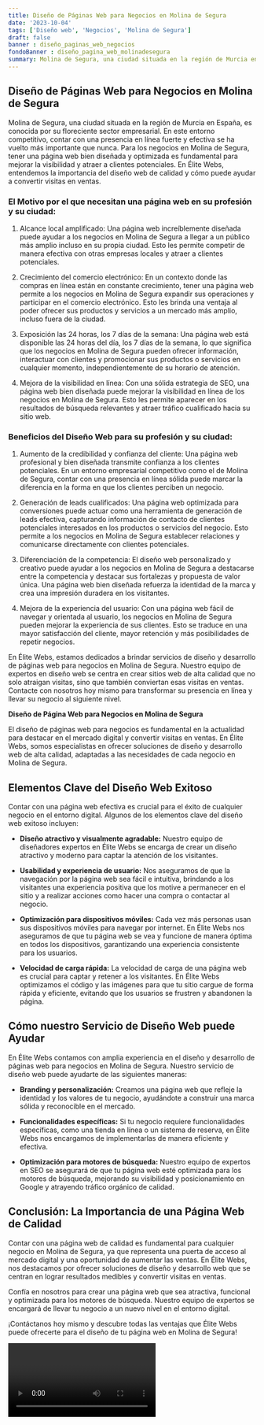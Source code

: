 ```yaml
---
title: Diseño de Páginas Web para Negocios en Molina de Segura
date: '2023-10-04'
tags: ['Diseño web', 'Negocios', 'Molina de Segura']
draft: false
banner : diseño_paginas_web_negocios
fondoBanner : diseño_pagina_web_molinadesegura
summary: Molina de Segura, una ciudad situada en la región de Murcia en España, es conocida por su floreciente sector empresarial. En este entorno competitivo, contar con una presencia en línea fuerte y efectiva se ha vuelto más importante que nunca. Para los negocios en Molina de Segura, tener una página web bien diseñada y optimizada es fundamental para mejorar la visibilidad y atraer a clientes potenciales. En Élite Webs, entendemos la importancia del diseño web de calidad y cómo puede ayudar a convertir visitas en ventas.
---
```


## Diseño de Páginas Web para Negocios en Molina de Segura 

Molina de Segura, una ciudad situada en la región de Murcia en España, es conocida por su floreciente sector empresarial. En este entorno competitivo, contar con una presencia en línea fuerte y efectiva se ha vuelto más importante que nunca. Para los negocios en Molina de Segura, tener una página web bien diseñada y optimizada es fundamental para mejorar la visibilidad y atraer a clientes potenciales. En Élite Webs, entendemos la importancia del diseño web de calidad y cómo puede ayudar a convertir visitas en ventas.

### El Motivo por el que necesitan una página web en su profesión y su ciudad:

1. Alcance local amplificado: Una página web increíblemente diseñada puede ayudar a los negocios en Molina de Segura a llegar a un público más amplio incluso en su propia ciudad. Esto les permite competir de manera efectiva con otras empresas locales y atraer a clientes potenciales.

2. Crecimiento del comercio electrónico: En un contexto donde las compras en línea están en constante crecimiento, tener una página web permite a los negocios en Molina de Segura expandir sus operaciones y participar en el comercio electrónico. Esto les brinda una ventaja al poder ofrecer sus productos y servicios a un mercado más amplio, incluso fuera de la ciudad.

3. Exposición las 24 horas, los 7 días de la semana: Una página web está disponible las 24 horas del día, los 7 días de la semana, lo que significa que los negocios en Molina de Segura pueden ofrecer información, interactuar con clientes y promocionar sus productos o servicios en cualquier momento, independientemente de su horario de atención.

4. Mejora de la visibilidad en línea: Con una sólida estrategia de SEO, una página web bien diseñada puede mejorar la visibilidad en línea de los negocios en Molina de Segura. Esto les permite aparecer en los resultados de búsqueda relevantes y atraer tráfico cualificado hacia su sitio web.

### Beneficios del Diseño Web para su profesión y su ciudad:

1. Aumento de la credibilidad y confianza del cliente: Una página web profesional y bien diseñada transmite confianza a los clientes potenciales. En un entorno empresarial competitivo como el de Molina de Segura, contar con una presencia en línea sólida puede marcar la diferencia en la forma en que los clientes perciben un negocio.

2. Generación de leads cualificados: Una página web optimizada para conversiones puede actuar como una herramienta de generación de leads efectiva, capturando información de contacto de clientes potenciales interesados en los productos o servicios del negocio. Esto permite a los negocios en Molina de Segura establecer relaciones y comunicarse directamente con clientes potenciales.

3. Diferenciación de la competencia: El diseño web personalizado y creativo puede ayudar a los negocios en Molina de Segura a destacarse entre la competencia y destacar sus fortalezas y propuesta de valor única. Una página web bien diseñada refuerza la identidad de la marca y crea una impresión duradera en los visitantes.

4. Mejora de la experiencia del usuario: Con una página web fácil de navegar y orientada al usuario, los negocios en Molina de Segura pueden mejorar la experiencia de sus clientes. Esto se traduce en una mayor satisfacción del cliente, mayor retención y más posibilidades de repetir negocios.

En Élite Webs, estamos dedicados a brindar servicios de diseño y desarrollo de páginas web para negocios en Molina de Segura. Nuestro equipo de expertos en diseño web se centra en crear sitios web de alta calidad que no solo atraigan visitas, sino que también conviertan esas visitas en ventas. Contacte con nosotros hoy mismo para transformar su presencia en línea y llevar su negocio al siguiente nivel.

<GifSeo />

<Cta />

**Diseño de Página Web para Negocios en Molina de Segura**

El diseño de páginas web para negocios es fundamental en la actualidad para destacar en el mercado digital y convertir visitas en ventas. En Élite Webs, somos especialistas en ofrecer soluciones de diseño y desarrollo web de alta calidad, adaptadas a las necesidades de cada negocio en Molina de Segura.

## Elementos Clave del Diseño Web Exitoso

Contar con una página web efectiva es crucial para el éxito de cualquier negocio en el entorno digital. Algunos de los elementos clave del diseño web exitoso incluyen:

- **Diseño atractivo y visualmente agradable:** Nuestro equipo de diseñadores expertos en Élite Webs se encarga de crear un diseño atractivo y moderno para captar la atención de los visitantes.

- **Usabilidad y experiencia de usuario:** Nos aseguramos de que la navegación por la página web sea fácil e intuitiva, brindando a los visitantes una experiencia positiva que los motive a permanecer en el sitio y a realizar acciones como hacer una compra o contactar al negocio.

- **Optimización para dispositivos móviles:** Cada vez más personas usan sus dispositivos móviles para navegar por internet. En Élite Webs nos aseguramos de que tu página web se vea y funcione de manera óptima en todos los dispositivos, garantizando una experiencia consistente para los usuarios.

- **Velocidad de carga rápida:** La velocidad de carga de una página web es crucial para captar y retener a los visitantes. En Élite Webs optimizamos el código y las imágenes para que tu sitio cargue de forma rápida y eficiente, evitando que los usuarios se frustren y abandonen la página.

## Cómo nuestro Servicio de Diseño Web puede Ayudar

En Élite Webs contamos con amplia experiencia en el diseño y desarrollo de páginas web para negocios en Molina de Segura. Nuestro servicio de diseño web puede ayudarte de las siguientes maneras:

- **Branding y personalización:** Creamos una página web que refleje la identidad y los valores de tu negocio, ayudándote a construir una marca sólida y reconocible en el mercado.

- **Funcionalidades específicas:** Si tu negocio requiere funcionalidades específicas, como una tienda en línea o un sistema de reserva, en Élite Webs nos encargamos de implementarlas de manera eficiente y efectiva.

- **Optimización para motores de búsqueda:** Nuestro equipo de expertos en SEO se asegurará de que tu página web esté optimizada para los motores de búsqueda, mejorando su visibilidad y posicionamiento en Google y atrayendo tráfico orgánico de calidad.

## Conclusión: La Importancia de una Página Web de Calidad

Contar con una página web de calidad es fundamental para cualquier negocio en Molina de Segura, ya que representa una puerta de acceso al mercado digital y una oportunidad de aumentar las ventas. En Élite Webs, nos destacamos por ofrecer soluciones de diseño y desarrollo web que se centran en lograr resultados medibles y convertir visitas en ventas.

Confía en nosotros para crear una página web que sea atractiva, funcional y optimizada para los motores de búsqueda. Nuestro equipo de expertos se encargará de llevar tu negocio a un nuevo nivel en el entorno digital.

¡Contáctanos hoy mismo y descubre todas las ventajas que Élite Webs puede ofrecerte para el diseño de tu página web en Molina de Segura!

<Video />

<CtaBot job='Negocios' city='Molina de Segura'/>

<Gmaps query='Molina de Segura+españa+maps' />